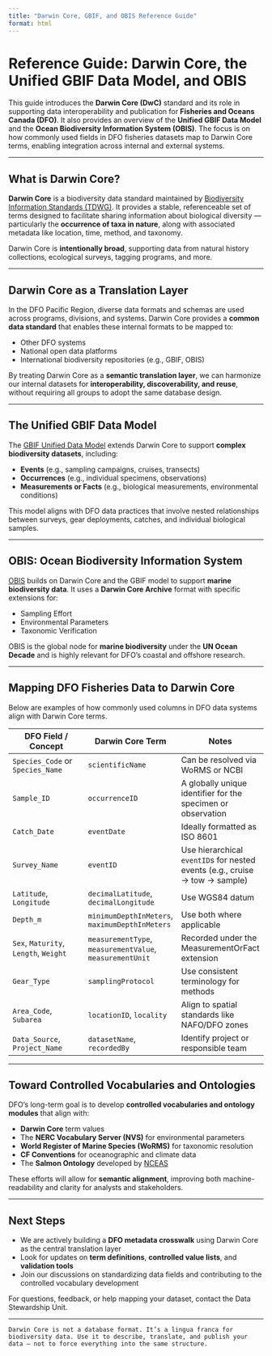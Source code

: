 ```yaml
---
title: "Darwin Core, GBIF, and OBIS Reference Guide"
format: html
---
```


# Reference Guide: Darwin Core, the Unified GBIF Data Model, and OBIS

This guide introduces the **Darwin Core (DwC)** standard and its role in supporting data interoperability and publication for **Fisheries and Oceans Canada (DFO)**. It also provides an overview of the **Unified GBIF Data Model** and the **Ocean Biodiversity Information System (OBIS)**. The focus is on how commonly used fields in DFO fisheries datasets map to Darwin Core terms, enabling integration across internal and external systems.

---

## What is Darwin Core?

**Darwin Core** is a biodiversity data standard maintained by [Biodiversity Information Standards (TDWG)](https://www.tdwg.org/). It provides a stable, referenceable set of terms designed to facilitate sharing information about biological diversity — particularly the **occurrence of taxa in nature**, along with associated metadata like location, time, method, and taxonomy.

Darwin Core is **intentionally broad**, supporting data from natural history collections, ecological surveys, tagging programs, and more.

---

## Darwin Core as a Translation Layer

In the DFO Pacific Region, diverse data formats and schemas are used across programs, divisions, and systems. Darwin Core provides a **common data standard** that enables these internal formats to be mapped to:

- Other DFO systems
- National open data platforms
- International biodiversity repositories (e.g., GBIF, OBIS)

By treating Darwin Core as a **semantic translation layer**, we can harmonize our internal datasets for **interoperability, discoverability, and reuse**, without requiring all groups to adopt the same database design.

---

## The Unified GBIF Data Model

The [GBIF Unified Data Model](https://www.gbif.org/news/3UyrmGQmVxF9exOEZo2N7c/the-unified-model-explained) extends Darwin Core to support **complex biodiversity datasets**, including:

- **Events** (e.g., sampling campaigns, cruises, transects)
- **Occurrences** (e.g., individual specimens, observations)
- **Measurements or Facts** (e.g., biological measurements, environmental conditions)

This model aligns with DFO data practices that involve nested relationships between surveys, gear deployments, catches, and individual biological samples.

---

## OBIS: Ocean Biodiversity Information System

[OBIS](https://obis.org/) builds on Darwin Core and the GBIF model to support **marine biodiversity data**. It uses a **Darwin Core Archive** format with specific extensions for:

- Sampling Effort
- Environmental Parameters
- Taxonomic Verification

OBIS is the global node for **marine biodiversity** under the **UN Ocean Decade** and is highly relevant for DFO’s coastal and offshore research.

---

## Mapping DFO Fisheries Data to Darwin Core

Below are examples of how commonly used columns in DFO data systems align with Darwin Core terms.

| DFO Field / Concept                  | Darwin Core Term        | Notes |
|--------------------------------------|--------------------------|-------|
| `Species_Code` or `Species_Name`     | `scientificName`        | Can be resolved via WoRMS or NCBI |
| `Sample_ID`                          | `occurrenceID`          | A globally unique identifier for the specimen or observation |
| `Catch_Date`                         | `eventDate`             | Ideally formatted as ISO 8601 |
| `Survey_Name`                        | `eventID`               | Use hierarchical `eventID`s for nested events (e.g., cruise → tow → sample) |
| `Latitude`, `Longitude`              | `decimalLatitude`, `decimalLongitude` | Use WGS84 datum |
| `Depth_m`                            | `minimumDepthInMeters`, `maximumDepthInMeters` | Use both where applicable |
| `Sex`, `Maturity`, `Length`, `Weight`| `measurementType`, `measurementValue`, `measurementUnit` | Recorded under the MeasurementOrFact extension |
| `Gear_Type`                          | `samplingProtocol`      | Use consistent terminology for methods |
| `Area_Code`, `Subarea`               | `locationID`, `locality`| Align to spatial standards like NAFO/DFO zones |
| `Data_Source`, `Project_Name`        | `datasetName`, `recordedBy` | Identify project or responsible team |

---

## Toward Controlled Vocabularies and Ontologies

DFO’s long-term goal is to develop **controlled vocabularies and ontology modules** that align with:

- **Darwin Core** term values
- The **NERC Vocabulary Server (NVS)** for environmental parameters
- **World Register of Marine Species (WoRMS)** for taxonomic resolution
- **CF Conventions** for oceanographic and climate data
- The **Salmon Ontology** developed by [NCEAS](https://bioportal.bioontology.org/ontologies/SALMON)

These efforts will allow for **semantic alignment**, improving both machine-readability and clarity for analysts and stakeholders.

---

## Next Steps

- We are actively building a **DFO metadata crosswalk** using Darwin Core as the central translation layer
- Look for updates on **term definitions**, **controlled value lists**, and **validation tools**
- Join our discussions on standardizing data fields and contributing to the controlled vocabulary development

For questions, feedback, or help mapping your dataset, contact the Data Stewardship Unit.

---
```Darwin Core is not a database format. It’s a lingua franca for biodiversity data. Use it to describe, translate, and publish your data — not to force everything into the same structure.```
